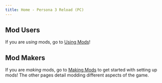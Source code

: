 ```yaml
---
title: Home - Persona 3 Reload (PC)
---
```



## Mod Users

If you are _using_ mods, go to [Using Mods](/p3r/getting-started/using-mods/using-mods)!

## Mod Makers

If you are _making_ mods, go to [Making Mods](/p3r/getting-started/making-mods/extracting-files) to get started with setting up mods! The other pages detail modding different aspects of the game.

